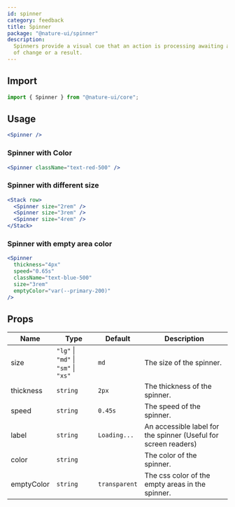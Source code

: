 ```yaml
---
id: spinner
category: feedback
title: Spinner
package: "@nature-ui/spinner"
description:
  Spinners provide a visual cue that an action is processing awaiting a course
  of change or a result.
---
```


## Import

```js
import { Spinner } from "@nature-ui/core";
```

## Usage

```jsx
<Spinner />
```

### Spinner with Color

```jsx
<Spinner className="text-red-500" />
```

### Spinner with different size

```jsx
<Stack row>
  <Spinner size="2rem" />
  <Spinner size="3rem" />
  <Spinner size="4rem" />
</Stack>
```

### Spinner with empty area color

```jsx
<Spinner
  thickness="4px"
  speed="0.65s"
  className="text-blue-500"
  size="3rem"
  emptyColor="var(--primary-200)"
/>
```

## Props

| Name       | Type                                 | Default       | Description                                                     |
| ---------- | ------------------------------------ | ------------- | --------------------------------------------------------------- |
| size       | `"lg"` \| `"md"` \| `"sm"` \| `"xs"` | `md`          | The size of the spinner.                                        |
| thickness  | `string`                             | `2px`         | The thickness of the spinner.                                   |
| speed      | `string`                             | `0.45s`       | The speed of the spinner.                                       |
| label      | `string`                             | `Loading...`  | An accessible label for the spinner (Useful for screen readers) |
| color      | `string`                             |               | The color of the spinner.                                       |
| emptyColor | `string`                             | `transparent` | The css color of the empty areas in the spinner.                |

